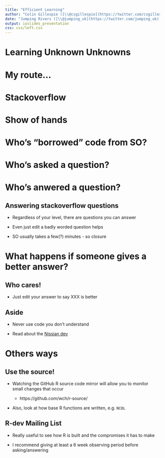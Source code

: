 ```yaml
---
title: "Efficient Learning"
author: "Colin Gillespie ([\\@csgillespie](https://twitter.com/csgillespie))"
date: "Jumping Rivers ([\\@jumping_uk](https://twitter.com/jumping_uk))"
output: ioslides_presentation
css: css/left.css
---
```

<!--
%\VignetteEngine{knitr::rmarkdown}
%\VignetteIndexEntry{Slides: Your Start-up file}
-->

# Learning Unknown Unknowns

# My route...

# Stackoverflow

# Show of hands

# Who's "borrowed" code from SO?

# Who's asked a question?

# Who's anwered a question?

## Answering stackoverflow questions

 * Regardless of your level, there are questions you can answer
 
  * Even just edit a badly worded question helps
 
 * SO usually takes a few(?) minutes - so closure
 
# What happens if someone gives a better answer?

## Who cares!

  * Just edit your answer to say XXX is better

## Aside

  * Never use code you don't understand
  
  * Read about the [Nissian dev](https://www.theverge.com/tldr/2016/5/4/11593084/dont-get-busted-copying-code-from-stack-overflow)

# Others ways

## Use the source!

 * Watching the GitHub R source code mirror will allow you to monitor small changes that occur
 
    * https://github.com/wch/r-source/
    
  * Also, look at how base R functions are written, e.g. `NCOL`
  
## R-dev Mailing List

 * Really useful to see how R is built and the compromises it has to make
 
 * I recommend giving at least a 6 week observing period before asking/answering
